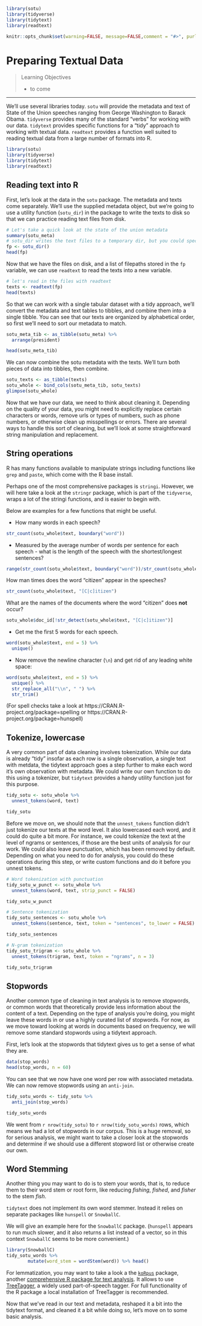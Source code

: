```r

library(sotu)
library(tidyverse)
library(tidytext)
library(readtext)

knitr::opts_chunk$set(warning=FALSE, message=FALSE,comment = "#>", purl = FALSE)
```

# Preparing Textual Data {#textprep}


> Learning Objectives
>
> - to come

------------

We'll use several libraries today. `sotu` will provide the metadata and text of State of the Union speeches ranging from George Washington to Barack Obama. `tidyverse` provides many of the standard "verbs" for working with our data. `tidytext` provides specific functions for a "tidy" approach to working with textual data. `readtext` provides a function well suited to reading textual data from a large number of formats into R.  

```r
library(sotu)
library(tidyverse)
library(tidytext)
library(readtext)
```


## Reading text into R

First, let's look at the data in the `sotu` package. The metadata and texts come separately. We'll use the supplied metadata object, but we're going to use a utility function (`sotu_dir`) in the package to write the texts to disk so that we can practice reading text files from disk. 

```r
# Let's take a quick look at the state of the union metadata
summary(sotu_meta)
# sotu_dir writes the text files to a temporary dir, but you could specific where you want them.
fp <- sotu_dir()
head(fp)
```

Now that we have the files on disk, and a list of filepaths stored in the `fp` variable, we can use `readtext` to read the texts into a new variable.

```r
# let's read in the files with readtext
texts <- readtext(fp)
head(texts)
```

So that we can work with a single tabular dataset with a tidy approach, we'll convert the metadata and text tables to tibbles, and combine them into a single tibble. You can see that our texts are organized by alphabetical order, so first we'll need to sort our metadata to match. 

```r
sotu_meta_tib <- as_tibble(sotu_meta) %>%
  arrange(president)

head(sotu_meta_tib)
```

We can now combine the sotu metadata with the texts. We'll turn both pieces of data into tibbles, then combine.

```r
sotu_texts <- as_tibble(texts)
sotu_whole <- bind_cols(sotu_meta_tib, sotu_texts)
glimpse(sotu_whole)
```

Now that we have our data, we need to think about cleaning it. Depending on the quality of your data, you might need to explicitly replace certain characters or words, remove urls or types of numbers, such as phone numbers, or otherwise clean up misspellings or errors. There are several ways to handle this sort of cleaning, but we'll look at some straightforward string manipulation and replacement. 


## String operations

R has many functions available to manipulate strings including functions like `grep` and `paste`, which come with the R base install. 

Perhaps one of the most comprehensive packages is `stringi`. However, we will here take a look at the `stringr` package, which is part of the `tidyverse`, wraps a lot of the stringi functions, and is easier to begin with.

Below are examples for a few functions that might be useful.

- How many words in each speech?

```r
str_count(sotu_whole$text, boundary("word"))
```

- Measured by the average number of words per sentence for each speech - what is the length of the speech with the shortest/longest sentences? 

```r
range(str_count(sotu_whole$text, boundary("word"))/str_count(sotu_whole$text, boundary("sentence")))
```

How man times does the word "citizen" appear in the speeches?

```r
str_count(sotu_whole$text, "[C|c]itizen")
```

What are the names of the documents where the word "citizen" does **not** occur?

```r
sotu_whole$doc_id[!str_detect(sotu_whole$text, "[C|c]itizen")]
```

- Get me the first 5 words for each speech.

```r
word(sotu_whole$text, end = 5) %>% 
  unique()
```

 - Now remove the newline character (`\n`) and get rid of any leading white space:

```r
word(sotu_whole$text, end = 5) %>% 
  unique() %>% 
  str_replace_all("\\n", " ") %>% 
  str_trim()
```


(For spell checks take a look at https://CRAN.R-project.org/package=spelling or https://CRAN.R-project.org/package=hunspell)


## Tokenize, lowercase

A very common part of data cleaning involves tokenization. While our data is already "tidy" insofar as each row is a single observation, a single text with metdata, the tidytext approach goes a step further to make each word it's own observation with metadata. We could write our own function to do this using a tokenizer, but `tidytext` provides a handy utility function just for this purpose.

```r
tidy_sotu <- sotu_whole %>%
  unnest_tokens(word, text)

tidy_sotu
```

Before we move on, we should note that the `unnest_tokens` function didn't just tokenize our texts at the word level. It also lowercased each word, and it could do quite a bit more. For instance, we could tokenize the text at the level of ngrams or sentences, if those are the best units of analysis for our work. We could also leave punctuation, which has been removed by default. Depending on what you need to do for analysis, you could do these operations during this step, or write custom functions and do it before you unnest tokens.

```r
# Word tokenization with punctuation
tidy_sotu_w_punct <- sotu_whole %>%
  unnest_tokens(word, text, strip_punct = FALSE)

tidy_sotu_w_punct

# Sentence tokenization
tidy_sotu_sentences <- sotu_whole %>%
  unnest_tokens(sentence, text, token = "sentences", to_lower = FALSE)

tidy_sotu_sentences

# N-gram tokenization
tidy_sotu_trigram <- sotu_whole %>%
  unnest_tokens(trigram, text, token = "ngrams", n = 3)

tidy_sotu_trigram
```


## Stopwords 

Another common type of cleaning in text analysis is to remove stopwords, or common words that theoretically provide less information about the content of a text. Depending on the type of analysis you're doing, you might leave these words in or use a highly curated list of stopwords. For now, as we move toward looking at words in documents based on frequency, we will remove some standard stopwords using a tidytext approach. 

First, let's look at the stopwords that tidytext gives us to get a sense of what they are.

```r
data(stop_words)
head(stop_words, n = 60)
```

You can see that we now have one word per row with associated metadata. We can now remove stopwords using an `anti-join`.

```r
tidy_sotu_words <- tidy_sotu %>% 
  anti_join(stop_words)

tidy_sotu_words
```

We went from `r nrow(tidy_sotu)` to `r nrow(tidy_sotu_words)` rows, which means we had a lot of stopwords in our corpus. This is a huge removal, so for serious analysis, we might want to take a closer look at the stopwords and determine if we should use a different stopword list or otherwise create our own. 


## Word Stemming 

Another thing you may want to do is to stem your words, that is, to reduce them to their word stem or root form, like reducing *fishing*, *fished*, and *fisher* to the stem *fish*.
 
`tidytext` does not implement its own word stemmer. Instead it relies on separate packages like `hunspell` or `SnowballC`. 

We will give an example here for the `SnowballC` package. (`hunspell` appears to run much slower, and it also returns a list instead of a vector, so in this context `SnowballC` seems to be more convenient.)

```r
library(SnowballC)
tidy_sotu_words %>%
        mutate(word_stem = wordStem(word)) %>% head()
```

For lemmatization, you may want to take a look a the [`koRpus`](https://CRAN.R-project.org/package=koRpus) package, another [comprehensive R package for text analysis](https://cran.r-project.org/web/packages/koRpus/vignettes/koRpus_vignette.html). It allows to use [TreeTagger](http://www.cis.uni-muenchen.de/~schmid/tools/TreeTagger/), a widely used part-of-speech tagger. For full functionality of the R package a local installation of TreeTagger is recommended.

Now that we've read in our text and metadata, reshaped it a bit into the tidytext format, and cleaned it a bit while doing so, let's move on to some basic analysis. 

 